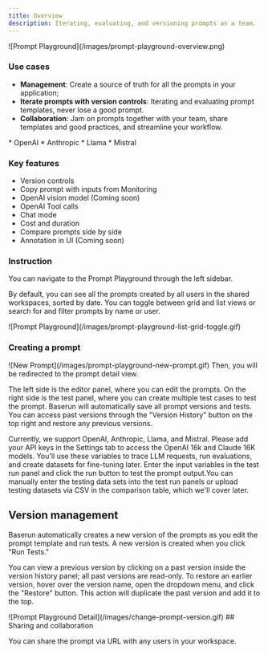 ```yaml
---
title: Overview
description: Iterating, evaluating, and versioning prompts as a team.
---
```


<Frame>![Prompt Playground](/images/prompt-playground-overview.png)</Frame>

### Use cases

- **Management**: Create a source of truth for all the prompts in your application;
- **Iterate prompts with version controls**: Iterating and evaluating prompt templates, never lose a good prompt.
- **Collaboration**: Jam on prompts together with your team, share templates and good practices, and streamline your workflow.

<Accordion title="Supported LLM models">
  * OpenAI 
  * Anthropic 
  * Llama 
  * Mistral
</Accordion>

### Key features

- Version controls
- Copy prompt with inputs from Monitoring
- OpenAI vision model (Coming soon)
- OpenAI Tool calls
- Chat mode
- Cost and duration
- Compare prompts side by side
- Annotation in UI (Coming soon)

### Instruction

You can navigate to the Prompt Playground through the left sidebar.

By default, you can see all the prompts created by all users in the shared workspaces, sorted by date. You can toggle between grid and list views or search for and filter prompts by name or user.

<Frame>
  ![Prompt Playground](/images/prompt-playground-list-grid-toggle.gif)
</Frame>

### Creating a prompt

<Steps>
<Step title="Click the 'New Prompt' button at the top right, or duplicate an existing prompt.">
<Frame>
  ![New Prompt](/images/prompt-playground-new-prompt.gif)
</Frame>
</Step>
<Step title="Enter the prompt template name">
Then, you will be redirected to the prompt detail view.

The left side is the editor panel, where you can edit the prompts. On the right side is the test panel, where you can create multiple test cases to test the prompt. Baserun will automatically save all prompt versions and tests. You can access past versions through the "Version History" button on the top right and restore any previous versions.

</Step>
<Step title="Select the model you want to use">
Currently, we support OpenAI, Anthropic, Llama, and Mistral. Please add your API keys in the Settings tab to access the OpenAI 16k and Claude 16K models.
</Step>
<Step title="Optional to insert dynamic input variables into your prompt template using curly brackets {{ and }}.">
You'll use these variables to trace LLM requests, run evaluations, and create datasets for fine-tuning later.
</Step>
<Step title="Start testing">
Enter the input variables in the test run panel and click the run button to test the prompt output.You can manually enter the testing data sets into the test run panels or upload testing datasets via CSV in the comparison table, which we'll cover later.

</Step>
</Steps>

## Version management

Baserun automatically creates a new version of the prompts as you edit the prompt template and run tests. A new version is created when you click "Run Tests."

You can view a previous version by clicking on a past version inside the version history panel; all past versions are read-only. To restore an earlier version, hover over the version name, open the dropdown menu, and click the "Restore" button. This action will duplicate the past version and add it to the top.

<Frame>![Prompt Playground Detail](/images/change-prompt-version.gif)</Frame>
## Sharing and collaboration

You can share the prompt via URL with any users in your workspace.
